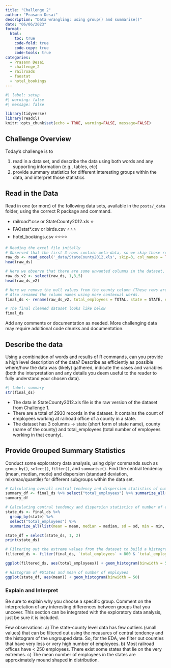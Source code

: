 ```yaml
---
title: "Challenge 2"
author: "Prasann Desai"
description: "Data wrangling: using group() and summarise()"
date: "06/06/2023"
format:
  html:
    toc: true
    code-fold: true
    code-copy: true
    code-tools: true
categories:
  - Prasann Desai
  - challenge_2
  - railroads
  - faostat
  - hotel_bookings
---
```


```r
#| label: setup
#| warning: false
#| message: false

library(tidyverse)
library(readxl)
knitr::opts_chunk$set(echo = TRUE, warning=FALSE, message=FALSE)
```

## Challenge Overview

Today's challenge is to

1)  read in a data set, and describe the data using both words and any supporting information (e.g., tables, etc)
2)  provide summary statistics for different interesting groups within the data, and interpret those statistics

## Read in the Data

Read in one (or more) of the following data sets, available in the `posts/_data` folder, using the correct R package and command.

-   railroad\*.csv or StateCounty2012.xls ⭐
-   FAOstat\*.csv or birds.csv ⭐⭐⭐
-   hotel_bookings.csv ⭐⭐⭐⭐

```r
# Reading the excel file initally
# Observed that the first 3 rows contain meta-data, so we skip those rows
raw_ds <- read_excel('_data/StateCounty2012.xls', skip=3, col_names = TRUE)
head(raw_ds)
```

```r
# Here we observe that there are some unwanted columns in the dataset, so we select only those columns that we require.
raw_ds_v2 <- select(raw_ds, 1,3,5)
head(raw_ds_v2)
```
```r
# Here we remove the null values from the county column (These rows are actually subtotal values in the excel that need to filtered from the final dataset)
# Also renamed the column names using more contexual words.
final_ds <- rename(raw_ds_v2, total_employees = TOTAL, state = STATE, county = COUNTY) %>% filter(!is.na(county))
```

```r
# The final cleaned dataset looks like below
final_ds
```

Add any comments or documentation as needed. More challenging data may require additional code chunks and documentation.

## Describe the data

Using a combination of words and results of R commands, can you provide a high level description of the data? Describe as efficiently as possible where/how the data was (likely) gathered, indicate the cases and variables (both the interpretation and any details you deem useful to the reader to fully understand your chosen data).

```r
#| label: summary
str(final_ds)
```
- The data in StateCounty2012.xls file is the raw version of the dataset from Challenge 1.
- There are a total of 2930 records in the dataset. It contains the count of employees working at railroad office of a county in a state.
- The dataset has 3 columns -> state (short form of state name), county (name of the county) and total_employees (total number of employees working in that county).


## Provide Grouped Summary Statistics

Conduct some exploratory data analysis, using dplyr commands such as `group_by()`, `select()`, `filter()`, and `summarise()`. Find the central tendency (mean, median, mode) and dispersion (standard deviation, mix/max/quantile) for different subgroups within the data set.

```r
# Calculating overall central tendency and dispersion statistics of number of employees
summary_df <- final_ds %>% select("total_employees") %>% summarize_all(list(mean = mean, median = median, sd = sd, min = min, max = max, IQR = IQR), na.rm = TRUE)
summary_df
```

```r
# Calculating central tendency and dispersion statistics of number of employees for each state
state_ds <- final_ds %>%
  group_by(state) %>%
  select("total_employees") %>%
  summarize_all(list(mean = mean, median = median, sd = sd, min = min, max = max, IQR = IQR), na.rm = TRUE)

state_df = select(state_ds, 1, 2)
print(state_ds)
```


```r
# Filtering out the extreme values from the dataset to build a histogram for distribution of #counties X total_employees
filtered_ds <- filter(final_ds, `total_employees` < 800 & `total_employees` > 20)
```

```r
ggplot(filtered_ds, aes(total_employees)) + geom_histogram(binwidth = 50)
```
```r
# Histogram of #States and mean of number of employees
ggplot(state_df, aes(mean)) + geom_histogram(binwidth = 50)
```

### Explain and Interpret

Be sure to explain why you choose a specific group. Comment on the interpretation of any interesting differences between groups that you uncover. This section can be integrated with the exploratory data analysis, just be sure it is included.

Few observations:
a) The state-county level data has few outliers (small values) that can be filtered out using the measures of central tendency and the histogram of the ungrouped data.
So, for the EDA, we filter out counties that have very less or very high number of employees.
b) Most railroad offices have < 250 employees. There exist some states that lie on the very extremes.
c) The mean number of employees in the states are approximately mound shaped in distribution. 







